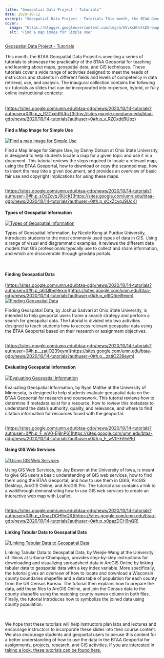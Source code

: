 ```yaml
---
title: "Geospatial Data Project - Tutorials"
date: 2020-10-12
excerpt: "Geospatial Data Project - Tutorials This month, the BTAA Geospatial Data Project is unveiling a series of tutorials to showcase the practicality of the BTAA Geoportal for teaching and learning about maps, geospatial data, and GIS techniques."
cover:
  image: "https://blogger.googleusercontent.com/img/a/AVvXsEhUlkDXrowqmAUt0ChJKwI-jxtgjyZDVeWlXtgo_sH6UQcU95g1Kq_BduX10Qf8JBUHPHXBRCyrtz4MhUgvgEW1aTVBBx_oEuyNQQFX_Ps-Jj9I5_aCMx17mdf3Zzx0kRlEB1lcNHCHez-KYQmZW6siqac5dNZQWCBDXngAtW_Vr1fhiSlMTdMHAhgSLA=w910-h512"
  alt: "Find a map image for Simple Use"
---
```


[Geospatial Data Project - Tutorials](https://sites.google.com/umn.edu/btaa-gdp/tutorials)<br/><br/>This month, the BTAA Geospatial Data Project is unveiling a series of tutorials to showcase the practicality of the BTAA Geoportal for teaching and learning about maps, geospatial data, and GIS techniques. These tutorials cover a wide range of activities designed to meet the needs of instructors and students in different fields and levels of competency in data retrieval, use, and analysis. The inaugural collection contains the following six tutorials as slides that can be incorporated into in-person, hybrid, or fully online instructional contexts: <br/><br/><br/>[https://sites.google.com/umn.edu/btaa-gdp/news/2020/10/14-tutorials?authuser=0#h.p_v_RZCxdd9Ubz](https://sites.google.com/umn.edu/btaa-gdp/news/2020/10/14-tutorials?authuser=0#h.p_v_RZCxdd9Ubz)

#### Find a Map Image for Simple Use

<a href="https://blogger.googleusercontent.com/img/a/AVvXsEhUlkDXrowqmAUt0ChJKwI-jxtgjyZDVeWlXtgo_sH6UQcU95g1Kq_BduX10Qf8JBUHPHXBRCyrtz4MhUgvgEW1aTVBBx_oEuyNQQFX_Ps-Jj9I5_aCMx17mdf3Zzx0kRlEB1lcNHCHez-KYQmZW6siqac5dNZQWCBDXngAtW_Vr1fhiSlMTdMHAhgSLA=s925"><img alt="Find a map image for Simple Use" src="https://blogger.googleusercontent.com/img/a/AVvXsEhUlkDXrowqmAUt0ChJKwI-jxtgjyZDVeWlXtgo_sH6UQcU95g1Kq_BduX10Qf8JBUHPHXBRCyrtz4MhUgvgEW1aTVBBx_oEuyNQQFX_Ps-Jj9I5_aCMx17mdf3Zzx0kRlEB1lcNHCHez-KYQmZW6siqac5dNZQWCBDXngAtW_Vr1fhiSlMTdMHAhgSLA=w910-h512"/></a><br/>

Find a Map Image for Simple Use, by Danny Dotson at Ohio State University, is designed to help students locate a map for a given topic and use it in a document. This tutorial reviews the steps required to locate a relevant map, using the BTAA Geoportal, how to download or copy the scanned map, how to insert the map into a given document, and provides an overview of basic fair use and copyright implications for using these maps.

<br/>[https://sites.google.com/umn.edu/btaa-gdp/news/2020/10/14-tutorials?authuser=0#h.p_sOxZcvqJ9UcK](https://sites.google.com/umn.edu/btaa-gdp/news/2020/10/14-tutorials?authuser=0#h.p_sOxZcvqJ9UcK)

#### Types of Geospatial Information

<a href="https://blogger.googleusercontent.com/img/a/AVvXsEjycL7WjD4dsL1Pr6kUyfCL15maDg3VVw2zVkVWLT3K7hm3LouwIu-CO0M4n-cqM21qL4y28QHgqfcf6tdXY_oeerZ5Pa5t3_H5i4vrjjemn6pnZMz2_W3acqQwd8H71RbwTJ5UgrYga1-htprehWjXxsFRC6aznrH9DmxXBdMpEhTsy8XJOjbiHnXohQ=s924"><img alt="Types of Geospatial Information" src="https://blogger.googleusercontent.com/img/a/AVvXsEjycL7WjD4dsL1Pr6kUyfCL15maDg3VVw2zVkVWLT3K7hm3LouwIu-CO0M4n-cqM21qL4y28QHgqfcf6tdXY_oeerZ5Pa5t3_H5i4vrjjemn6pnZMz2_W3acqQwd8H71RbwTJ5UgrYga1-htprehWjXxsFRC6aznrH9DmxXBdMpEhTsy8XJOjbiHnXohQ=w909-h511"/></a><br/>

Types of Geospatial Information, by Nicole Kong at Purdue University, introduces students to the most commonly used types of data in GIS. Using a range of visual and diagrammatic examples, it reviews the different data models that GIS professionals typically use to collect and share information, and which are discoverable through geodata portals.

<br/>

#### Finding Geospatial Data

[https://sites.google.com/umn.edu/btaa-gdp/news/2020/10/14-tutorials?authuser=0#h.p_q6IQlbej9exm](https://sites.google.com/umn.edu/btaa-gdp/news/2020/10/14-tutorials?authuser=0#h.p_q6IQlbej9exm)<a href="https://blogger.googleusercontent.com/img/a/AVvXsEhHJ178Ei8bFyj2wEdLDjjAV_x1t8NiDNMsaIG2MeJdk2KuCEFYCPkZOUhzWTt3pLqGnHjzOv2C3Qdk_JZ6aC1P0r7DCgyXqZfS3wohOBUZJdteoz4IQUbhfjN_pwVzPnn3d8_cbFFjcX8tOfX6atDgdTs4i41cjfxr1jZNFBwX0JCMYbCy-U-fZ-V1EA=s927"><img alt="Finding Geospatial Data" src="https://blogger.googleusercontent.com/img/a/AVvXsEhHJ178Ei8bFyj2wEdLDjjAV_x1t8NiDNMsaIG2MeJdk2KuCEFYCPkZOUhzWTt3pLqGnHjzOv2C3Qdk_JZ6aC1P0r7DCgyXqZfS3wohOBUZJdteoz4IQUbhfjN_pwVzPnn3d8_cbFFjcX8tOfX6atDgdTs4i41cjfxr1jZNFBwX0JCMYbCy-U-fZ-V1EA=w908-h511"/></a><br/>

Finding Geospatial Data, by Joshua Sadvari at Ohio State University, is intended to help geoportal users frame a search strategy and perform a search for geospatial data. The tutorial is divided into two activities designed to teach students how to access relevant geospatial data using the BTAA Geoportal based on their research or assignment objectives.

<br/>[https://sites.google.com/umn.edu/btaa-gdp/news/2020/10/14-tutorials?authuser=0#h.p__zatjO239eym](https://sites.google.com/umn.edu/btaa-gdp/news/2020/10/14-tutorials?authuser=0#h.p__zatjO239eym)

#### Evaluating Geospatial Information

<a href="https://blogger.googleusercontent.com/img/a/AVvXsEjpbq3OM5zhkgBDF3VUN02jelZMzIKWV_S19nLcMyneXExpqxkGRBNJpG77yfPj8qE24kxgywskSY88dK3BFk7kXsIpV7_jZOJGjLDm98EzF7Gq8BHvrWo1T8nZOQRBDXCtSUHj79MYPrzg5q_VW055ow9VsH4yvaLgIky5by86I0IyIQglH6R-HdOBag=s924"><img alt="Evaluating Geospatial Information" src="https://blogger.googleusercontent.com/img/a/AVvXsEjpbq3OM5zhkgBDF3VUN02jelZMzIKWV_S19nLcMyneXExpqxkGRBNJpG77yfPj8qE24kxgywskSY88dK3BFk7kXsIpV7_jZOJGjLDm98EzF7Gq8BHvrWo1T8nZOQRBDXCtSUHj79MYPrzg5q_VW055ow9VsH4yvaLgIky5by86I0IyIQglH6R-HdOBag=w909-h512"/></a><br/>

Evaluating Geospatial Information, by Ryan Mattke at the University of Minnesota, is designed to help students evaluate geospatial data on the BTAA Geoportal for research and coursework. This tutorial reviews how to determine if metadata exist for a resource, how to review this metadata to understand the data’s authority, quality, and relevance, and where to find citation information for resources found with the geoportal.

<br/>[https://sites.google.com/umn.edu/btaa-gdp/news/2020/10/14-tutorials?authuser=0#h.p_F_wV0-Ej9nP6](https://sites.google.com/umn.edu/btaa-gdp/news/2020/10/14-tutorials?authuser=0#h.p_F_wV0-Ej9nP6)

#### Using GIS Web Services

<a href="https://blogger.googleusercontent.com/img/a/AVvXsEiH9abq4Ld0m7kNDzSyJzNf4Fa-trAhLa3FyEi0XoNf5stC7OvpWvYUoO1a8rsYmn5G00OcQQgJqsj7pQ9-JWBqhcHfbuz3LYvuX4KFu3DTo1nSiS_CT9pakjMtrgQ3fL1_MpwdHEvnaKz7-RnYr2k-i7NWz4PBFoc3kcGobanDCCLQjqoypZsRjPPKSQ=s810"><img alt="Using GIS Web Services" src="https://blogger.googleusercontent.com/img/a/AVvXsEiH9abq4Ld0m7kNDzSyJzNf4Fa-trAhLa3FyEi0XoNf5stC7OvpWvYUoO1a8rsYmn5G00OcQQgJqsj7pQ9-JWBqhcHfbuz3LYvuX4KFu3DTo1nSiS_CT9pakjMtrgQ3fL1_MpwdHEvnaKz7-RnYr2k-i7NWz4PBFoc3kcGobanDCCLQjqoypZsRjPPKSQ=w908-h511"/></a><br/>

Using GIS Web Services, by Jay Bowen at the University of Iowa, is meant to give GIS users a basic understanding of GIS web services, how to find them using the BTAA Geoportal, and how to use them in QGIS, ArcGIS Desktop, ArcGIS Online, and ArcGIS Pro. The tutorial also contains a link to a walkthrough demonstrating how to use GIS web services to create an interactive web map with Leaflet.

<br/>[https://sites.google.com/umn.edu/btaa-gdp/news/2020/10/14-tutorials?authuser=0#h.p_x0pazDCH9nQR](https://sites.google.com/umn.edu/btaa-gdp/news/2020/10/14-tutorials?authuser=0#h.p_x0pazDCH9nQR)

#### Linking Tabular Data to Geospatial Data

<a href="https://blogger.googleusercontent.com/img/a/AVvXsEgFaznvYw3D4beLkUIC1olVJ-pJ_g4bP5Z6B8hOhhtalus02kpYV5gyigbNR7HvUz1xWCphOv-Q2UxpZ26JM9K7NFh-tpXs-yd28rIVoKXZ9M-GdbmZd_wFVo58-0Ge1G3xf9N_8cL9ki3c_vJKzNp-nv65w9qFChGtO5naqD7I3gWrutTHa8PPrkO3YA=s967"><img alt="Linking Tabular Data to Geospatial Data" src="https://blogger.googleusercontent.com/img/a/AVvXsEgFaznvYw3D4beLkUIC1olVJ-pJ_g4bP5Z6B8hOhhtalus02kpYV5gyigbNR7HvUz1xWCphOv-Q2UxpZ26JM9K7NFh-tpXs-yd28rIVoKXZ9M-GdbmZd_wFVo58-0Ge1G3xf9N_8cL9ki3c_vJKzNp-nv65w9qFChGtO5naqD7I3gWrutTHa8PPrkO3YA=w908-h511"/></a><br/>

Linking Tabular Data to Geospatial Data, by Wenjie Wang at the University of Illinois at Urbana-Champaign, provides step-by-step instructions for downloading and visualizing spreadsheet data in ArcGIS Online by linking tabular data to geospatial data with a key index variable. More specifically, the tutorial gives an overview of how to locate and download a Wisconsin county boundaries shapefile and a data table of population for each county from the US Census Bureau. The tutorial then explains how to prepare the data, add these files to ArcGIS Online, and join the Census data to the county shapefile using the matching county names column in both files. Finally, the tutorial introduces how to symbolize the joined data using county population.

<br/><br/>We hope that these tutorials will help instructors plan labs and lectures and encourage instructors to incorporate these slides into their course content. We also encourage students and geoportal users to peruse this content for a better understanding of how to use the data in the BTAA Geoportal for assignments, projects, research, and GIS activities. [If you are interested in taking a look, these tutorials can be found here.](https://sites.google.com/umn.edu/btaa-gdp/tutorials)
